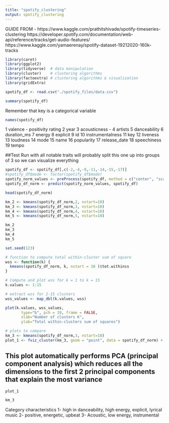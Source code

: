```yaml
---
title: "spotify_clustering"
output: spotify_clustering
---
```

GUIDE FROM - https://www.kaggle.com/prathitshivade/spotify-timeseries-clustering
https://developer.spotify.com/documentation/web-api/reference/tracks/get-audio-features/
https://www.kaggle.com/yamaerenay/spotify-dataset-19212020-160k-tracks
```r
library(caret)
library(ggplot2)
library(tidyverse)  # data manipulation
library(cluster)    # clustering algorithms
library(factoextra) # clustering algorithms & visualization
library(gridExtra)
```

```r
spotify_df <- read.csv("./spotify_files/data.csv")
```

```r
summary(spotify_df)

```


Remember that key is a categorical variable
```r
names(spotify_df)
```
1 valence - positivity rating
2 year
3 acousticness - 
4 artists
5 danceability
6 duration_ms
7 energy
8 explicit
9 id
10 instrumentalness
11 key
12 liveness
13 loudness
14 mode
15 name
16 popularity
17 release_date
18 speechiness
19 tempo

##Test Run with all notable traits
will probably split this one up into groups of 3 so we can visualize everything
```r
spotify_df <- spotify_df[,c(-2,-4,-9,-11,-14,-15,-17)]
#spotify_df$mode <- factor(spotify_df$mode)
spotify_norm_values <- preProcess(spotify_df, method = c("center", "scale"))
spotify_df_norm <- predict(spotify_norm_values, spotify_df)
```
```r
head(spotify_df_norm)
```



```r
km_2 <- kmeans(spotify_df_norm,2, nstart=10)
km_3 <- kmeans(spotify_df_norm,3, nstart=10)
km_4 <- kmeans(spotify_df_norm,4, nstart=10)
km_5 <- kmeans(spotify_df_norm,5, nstart=10)
```

```r
km_2
km_3
km_4
km_5
```

```r
set.seed(123)

# function to compute total within-cluster sum of square 
wss <- function(k) {
  kmeans(spotify_df_norm, k, nstart = 10 )$tot.withinss
}

# Compute and plot wss for k = 1 to k = 15
k.values <- 1:15

# extract wss for 2-15 clusters
wss_values <- map_dbl(k.values, wss)

plot(k.values, wss_values,
       type="b", pch = 19, frame = FALSE, 
       xlab="Number of clusters K",
       ylab="Total within-clusters sum of squares")
```


```r
# plots to compare
km_3 <- kmeans(spotify_df_norm,3, nstart=10)
plot_1 <- fviz_cluster(km_3, geom = "point", data = spotify_df_norm) + ggtitle("k = 3")

```

## This plot automatically performs PCA (principal component analysis) which reduces all the dimensions to the first 2 principal components that explain the most variance
```r
plot_1

```
```r
km_3
```
Category characteristics
1- high in danceability, high energy, explicit, lyrical music
2- positive, energetic, upbeat
3- Acoustic, low energy, instrumental

